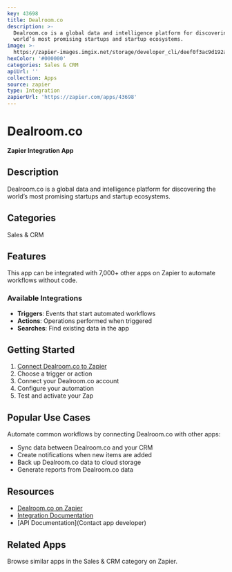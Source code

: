 ```yaml
---
key: 43698
title: Dealroom.co
description: >-
  Dealroom.co is a global data and intelligence platform for discovering the
  world’s most promising startups and startup ecosystems.
image: >-
  https://zapier-images.imgix.net/storage/developer_cli/deef0f3ac9d192a661a6459d9aaf9484.png?auto=format%2Ccompress&ixlib=python-3.0.0&q=50
hexColor: '#000000'
categories: Sales & CRM
apiUrl: ''
collection: Apps
source: zapier
type: Integration
zapierUrl: 'https://zapier.com/apps/43698'
---
```

# Dealroom.co

**Zapier Integration App**

## Description

Dealroom.co is a global data and intelligence platform for discovering the world’s most promising startups and startup ecosystems.

## Categories

Sales & CRM

## Features

This app can be integrated with 7,000+ other apps on Zapier to automate workflows without code.

### Available Integrations

- **Triggers**: Events that start automated workflows
- **Actions**: Operations performed when triggered
- **Searches**: Find existing data in the app

## Getting Started

1. [Connect Dealroom.co to Zapier](https://zapier.com/apps/43698)
2. Choose a trigger or action
3. Connect your Dealroom.co account
4. Configure your automation
5. Test and activate your Zap

## Popular Use Cases

Automate common workflows by connecting Dealroom.co with other apps:

- Sync data between Dealroom.co and your CRM
- Create notifications when new items are added
- Back up Dealroom.co data to cloud storage
- Generate reports from Dealroom.co data

## Resources

- [Dealroom.co on Zapier](https://zapier.com/apps/43698)
- [Integration Documentation](https://zapier.com/apps/43698/integrations)
- [API Documentation](Contact app developer)

## Related Apps

Browse similar apps in the Sales & CRM category on Zapier.
